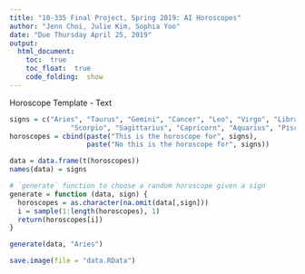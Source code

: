 ```yaml
---
title: "10-335 Final Project, Spring 2019: AI Horoscopes"
author: "Jenn Choi, Julie Kim, Sophia Yoo"
date: "Due Thursday April 25, 2019"
output: 
  html_document:
    toc:  true
    toc_float:  true
    code_folding:  show
---
```


Horoscope Template - Text
```r
signs = c("Aries", "Taurus", "Gemini", "Cancer", "Leo", "Virgo", "Libra", 
               "Scorpio", "Sagittarius", "Capricorn", "Aquarius", "Pisces")
horoscopes = cbind(paste("This is the horoscope for", signs), 
                   paste("No this is the horoscope for", signs))

data = data.frame(t(horoscopes))
names(data) = signs
```

```r
# `generate` function to choose a random horoscope given a sign
generate = function (data, sign) {
  horoscopes = as.character(na.omit(data[,sign]))
  i = sample(1:length(horoscopes), 1)
  return(horoscopes[i])
}

generate(data, "Aries")

save.image(file = "data.RData")
```
